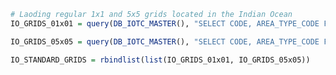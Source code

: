 ```r
# Laoding regular 1x1 and 5x5 grids located in the Indian Ocean
IO_GRIDS_01x01 = query(DB_IOTC_MASTER(), "SELECT CODE, AREA_TYPE_CODE FROM refs_gis.V_IO_GRIDS_01x01")

IO_GRIDS_05x05 = query(DB_IOTC_MASTER(), "SELECT CODE, AREA_TYPE_CODE FROM refs_gis.V_IO_GRIDS_05x05")

IO_STANDARD_GRIDS = rbindlist(list(IO_GRIDS_01x01, IO_GRIDS_05x05))
```
